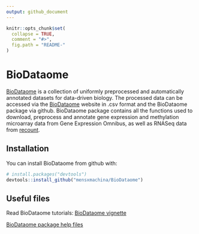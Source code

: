 ```yaml
---
output: github_document
---
```


<!-- README.md is generated from README.Rmd. Please edit that file -->

```r
knitr::opts_chunk$set(
  collapse = TRUE,
  comment = "#>",
  fig.path = "README-"
)
```

# BioDataome

[BioDataome](http://dataome.mensxmachina.org/) is a collection of uniformly preprocessed and automatically annotated datasets for data-driven biology. The processed data can be accessed via the [BioDataome](http://dataome.mensxmachina.org/) website in .csv format and the BioDataome package via github. BioDataome package contains all the functions used to download, preprocess and annotate gene expression and methylation microarray data from Gene Expression Omnibus, as well as RNASeq data from [recount](https://jhubiostatistics.shinyapps.io/recount/).

## Installation

You can install BioDataome from github with:

```r
# install.packages("devtools")
devtools::install_github("mensxmachina/BioDataome")
```

## Useful files

Read BioDataome tutorials:
[BioDataome vignette](http://dataome.mensxmachina.org/documentation)

[BioDataome package help files](BioDataome.pdf)

